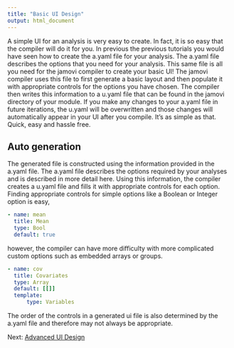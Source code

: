 ```yaml
---
title: "Basic UI Design"
output: html_document
---
```


A simple UI for an analysis is very easy to create. In fact, it is so easy that the compiler will do it for you. In previous the previous tutorials you would have seen how to create the a.yaml file for your analysis. The a.yaml file describes the options that you need for your analysis. This same file is all you need for the jamovi compiler to create your basic UI! 
The jamovi compiler uses this file to first generate a basic layout and then populate it with appropriate controls for the options you have chosen. The compiler then writes this information to a u.yaml file that can be found in the jamovi directory of your module. If you make any changes to your a.yaml file in future iterations, the u.yaml will be overwritten and those changes will automatically appear in your UI after you compile. It's as simple as that. Quick, easy and hassle free.


## Auto generation

The generated file is constructed using the information provided in the a.yaml file. The a.yaml file describes the options required by your analyses and is described in more detail here. Using this information, the compiler creates a u.yaml file and fills it with appropriate controls for each option. Finding appropriate controls for simple options like a Boolean or Integer option is easy,

```yaml
- name: mean
  title: Mean
  type: Bool
  default: true
```

however, the compiler can have more difficulty with more complicated custom options such as embedded arrays or groups.

```yaml
- name: cov
  title: Covariates
  type: Array
  default: [[]]
  template:
      type: Variables
```

The order of the controls in a generated ui file is also determined by the a.yaml file and therefore may not always be appropriate.


Next: [Advanced UI Design](ui-advanced-design.html)